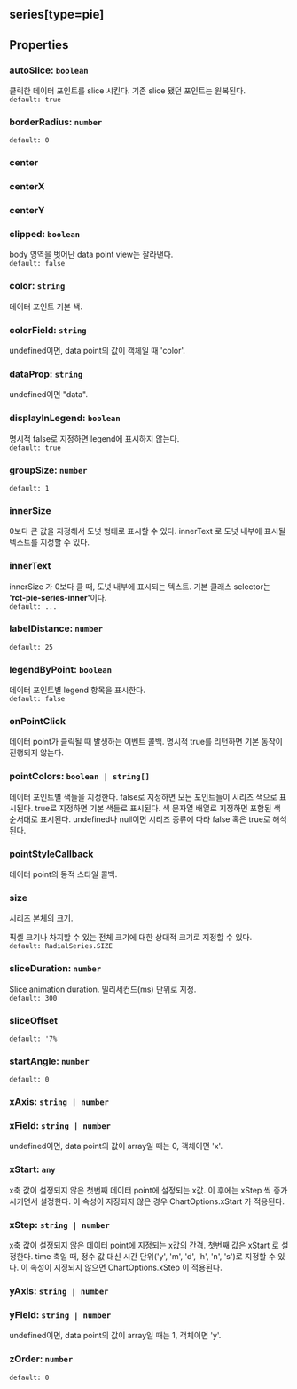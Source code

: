 ## series[type=pie]

## Properties

### autoSlice: `boolean`
클릭한 데이터 포인트를 slice 시킨다.
기존 slice 됐던 포인트는 원복된다.  
`default: true`  

### borderRadius: `number`
`default: 0`  

### center

### centerX

### centerY

### clipped: `boolean`
body 영역을 벗어난 data point view는 잘라낸다.  
`default: false`  

### color: `string`
데이터 포인트 기본 색.  

### colorField: `string`
undefined이면, data point의 값이 객체일 때 'color'.  

### dataProp: `string`
undefined이면 "data".  

### displayInLegend: `boolean`
명시적 false로 지정하면 legend에 표시하지 않는다.  
`default: true`  

### groupSize: `number`
`default: 1`  

### innerSize
0보다 큰 값을 지정해서 도넛 형태로 표시할 수 있다.
 innerText 로 도넛 내부에 표시될 텍스트를 지정할 수 있다.  

### innerText
innerSize 가 0보다 클 때, 도넛 내부에 표시되는 텍스트.
기본 클래스 selector는 <b>'rct-pie-series-inner'</b>이다.  
`default: ...`  

### labelDistance: `number`
`default: 25`  

### legendByPoint: `boolean`
데이터 포인트별 legend 항목을 표시한다.  
`default: false`  

### onPointClick
데이터 point가 클릭될 때 발생하는 이벤트 콜백.
명시적 true를 리턴하면 기본 동작이 진행되지 않는다.  

### pointColors: `boolean | string[]`
데이터 포인트별 색들을 지정한다.
false로 지정하면 모든 포인트들이 시리즈 색으로 표시된다.
true로 지정하면 기본 색들로 표시된다.
색 문자열 배열로 지정하면 포함된 색 순서대로 표시된다.
undefined나 null이면 시리즈 종류에 따라 false 혹은 true로 해석된다.  

### pointStyleCallback
데이터 point의 동적 스타일 콜백.  

### size
시리즈 본체의 크기.


픽셀 크기나 차지할 수 있는 전체 크기에 대한 상대적 크기로 지정할 수 있다.  
`default: RadialSeries.SIZE`  

### sliceDuration: `number`
Slice animation duration.
밀리세컨드(ms) 단위로 지정.  
`default: 300`  

### sliceOffset
`default: '7%'`  

### startAngle: `number`
`default: 0`  

### xAxis: `string | number`

### xField: `string | number`
undefined이면, data point의 값이 array일 때는 0, 객체이면 'x'.  

### xStart: `any`
x축 값이 설정되지 않은 첫번째 데이터 point에 설정되는 x값.
이 후에는  xStep 씩 증가시키면서 설정한다.
이 속성이 지징되지 않은 경우  ChartOptions.xStart 가 적용된다.  

### xStep: `string | number`
x축 값이 설정되지 않은 데이터 point에 지정되는 x값의 간격.
첫번째 값은  xStart 로 설정한다.
time 축일 때, 정수 값 대신 시간 단위('y', 'm', 'd', 'h', 'n', 's')로 지정할 수 있다.
이 속성이 지정되지 않으면  ChartOptions.xStep 이 적용된다.  

### yAxis: `string | number`

### yField: `string | number`
undefined이면, data point의 값이 array일 때는 1, 객체이면 'y'.  

### zOrder: `number`
`default: 0`  
